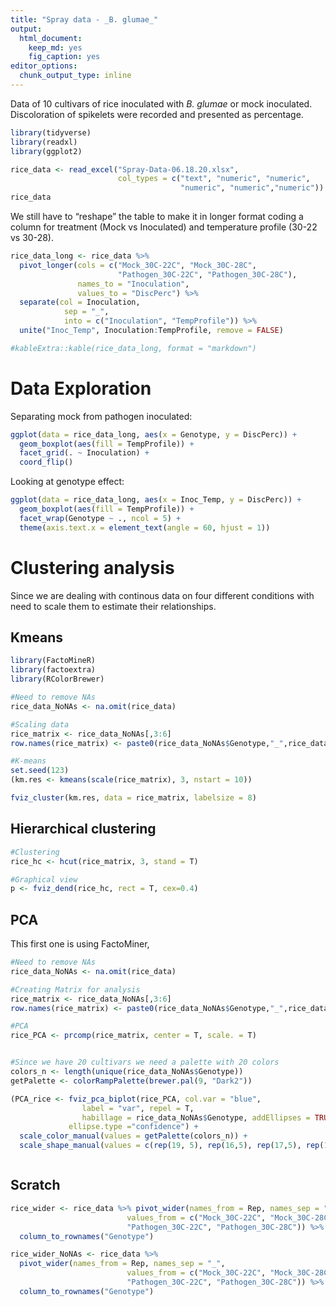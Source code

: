 ```yaml
---
title: "Spray data - _B. glumae_"
output:
  html_document: 
    keep_md: yes
    fig_caption: yes
editor_options: 
  chunk_output_type: inline
---
```


Data of 10 cultivars of rice inoculated with _B. glumae_ or mock inoculated.  Discoloration of spikelets were recorded and presented as percentage.

```r
library(tidyverse)
library(readxl)
library(ggplot2)
```


```r
rice_data <- read_excel("Spray-Data-06.18.20.xlsx", 
                        col_types = c("text", "numeric", "numeric",
                                      "numeric", "numeric","numeric"))
rice_data
```

We still have to "reshape" the table to make it in longer format coding a column for treatment (Mock vs Inoculated) and temperature profile (30-22 vs 30-28).

```r
rice_data_long <- rice_data %>% 
  pivot_longer(cols = c("Mock_30C-22C", "Mock_30C-28C", 
                        "Pathogen_30C-22C", "Pathogen_30C-28C"),
               names_to = "Inoculation", 
               values_to = "DiscPerc") %>%
  separate(col = Inoculation, 
            sep = "_",
            into = c("Inoculation", "TempProfile")) %>% 
  unite("Inoc_Temp", Inoculation:TempProfile, remove = FALSE)

#kableExtra::kable(rice_data_long, format = "markdown")
```

# Data Exploration
 
Separating mock from pathogen inoculated:

```r
ggplot(data = rice_data_long, aes(x = Genotype, y = DiscPerc)) +
  geom_boxplot(aes(fill = TempProfile)) +
  facet_grid(. ~ Inoculation) +
  coord_flip()
```

Looking at genotype effect:

```r
ggplot(data = rice_data_long, aes(x = Inoc_Temp, y = DiscPerc)) +
  geom_boxplot(aes(fill = TempProfile)) +
  facet_wrap(Genotype ~ ., ncol = 5) +
  theme(axis.text.x = element_text(angle = 60, hjust = 1))
```

# Clustering analysis

Since we are dealing with continous data on four different conditions with need to scale them to estimate their relationships.

## Kmeans

```r
library(FactoMineR)
library(factoextra)
library(RColorBrewer)
```


```r
#Need to remove NAs
rice_data_NoNAs <- na.omit(rice_data)

#Scaling data
rice_matrix <- rice_data_NoNAs[,3:6]
row.names(rice_matrix) <- paste0(rice_data_NoNAs$Genotype,"_",rice_data_NoNAs$Rep)

#K-means
set.seed(123)
(km.res <- kmeans(scale(rice_matrix), 3, nstart = 10))

fviz_cluster(km.res, data = rice_matrix, labelsize = 8)
```

## Hierarchical clustering
```r
#Clustering
rice_hc <- hcut(rice_matrix, 3, stand = T)

#Graphical view
p <- fviz_dend(rice_hc, rect = T, cex=0.4)

```

## PCA

This first one is using FactoMiner, 
```r
#Need to remove NAs
rice_data_NoNAs <- na.omit(rice_data)

#Creating Matrix for analysis
rice_matrix <- rice_data_NoNAs[,3:6]
row.names(rice_matrix) <- paste0(rice_data_NoNAs$Genotype,"_",rice_data_NoNAs$Rep)

#PCA
rice_PCA <- prcomp(rice_matrix, center = T, scale. = T)


#Since we have 20 cultivars we need a palette with 20 colors
colors_n <- length(unique(rice_data_NoNAs$Genotype))
getPalette <- colorRampPalette(brewer.pal(9, "Dark2"))

(PCA_rice <- fviz_pca_biplot(rice_PCA, col.var = "blue",
                label = "var", repel = T,
                habillage = rice_data_NoNAs$Genotype, addEllipses = TRUE, ellipse.level = 0.95,
             ellipse.type ="confidence") +
  scale_color_manual(values = getPalette(colors_n)) +
  scale_shape_manual(values = c(rep(19, 5), rep(16,5), rep(17,5), rep(18,5))))

```

```r

```


## Scratch

```r
rice_wider <- rice_data %>% pivot_wider(names_from = Rep, names_sep = "_", 
                          values_from = c("Mock_30C-22C", "Mock_30C-28C", 
                          "Pathogen_30C-22C", "Pathogen_30C-28C")) %>%
  column_to_rownames("Genotype")

rice_wider_NoNAs <- rice_data %>% 
  pivot_wider(names_from = Rep, names_sep = "_", 
                          values_from = c("Mock_30C-22C", "Mock_30C-28C", 
                          "Pathogen_30C-22C", "Pathogen_30C-28C")) %>%
  column_to_rownames("Genotype") 
```

